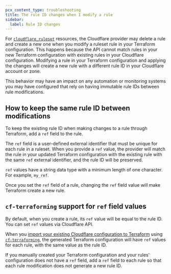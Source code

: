 ```yaml
---
pcx_content_type: troubleshooting
title: The rule ID changes when I modify a rule
sidebar:
  label: Rule ID changes
---
```


For [`cloudflare_ruleset`](https://registry.terraform.io/providers/cloudflare/cloudflare/latest/docs/resources/ruleset) resources, the Cloudflare provider may delete a rule and create a new one when you modify a ruleset rule in your Terraform configuration. This happens because the API cannot match rules in your new Terraform configuration with existing rules in your Cloudflare configuration. Modifying a rule in your Terraform configuration and applying the changes will create a new rule with a different rule ID in your Cloudflare account or zone.

This behavior may have an impact on any automation or monitoring systems you may have configured that rely on having immutable rule IDs between rule modifications.

## How to keep the same rule ID between modifications

To keep the existing rule ID when making changes to a rule through Terraform, add a `ref` field to the rule.

The `ref` field is a user-defined external identifier that must be unique for each rule in a ruleset. When you provide a `ref` value, the provider will match the rule in your updated Terraform configuration with the existing rule with the same `ref` external identifier, and the rule ID will be preserved.

`ref` values have a string data type with a minimum length of one character. For example, `my_ref`.

Once you set the `ref` field of a rule, changing the `ref` field value will make Terraform create a new rule.

## `cf-terraforming` support for `ref` field values

By default, when you create a rule, its `ref` value will be equal to the rule ID. You can set `ref` values via Cloudflare API.

When you [import your existing Cloudflare configuration to Terraform](/terraform/advanced-topics/import-cloudflare-resources/) using [`cf-terraforming`](https://github.com/cloudflare/cf-terraforming), the generated Terraform configuration will have `ref` values for each rule, with the same value as the rule ID.

If you manually created your Terraform configuration and your rules' configuration does not have a `ref` field, add a `ref` field to each rule so that each rule modification does not generate a new rule ID.
